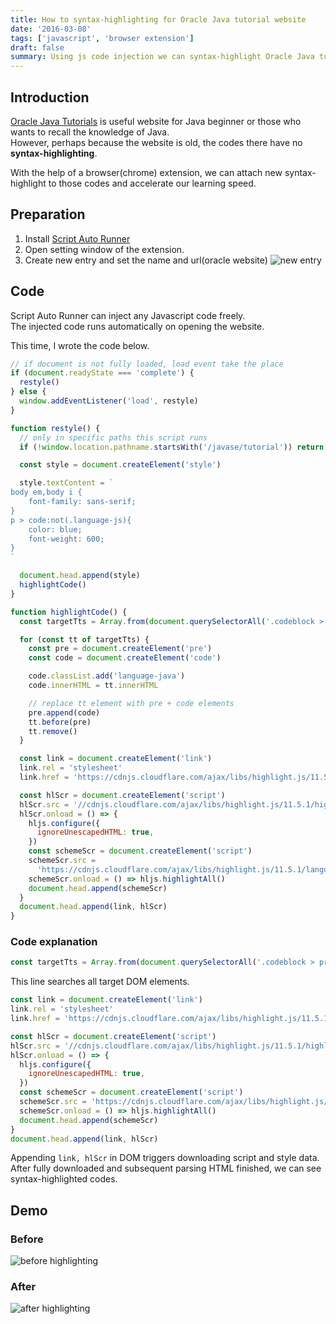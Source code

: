 ```yaml
---
title: How to syntax-highlighting for Oracle Java tutorial website
date: '2016-03-08'
tags: ['javascript', 'browser extension']
draft: false
summary: Using js code injection we can syntax-highlight Oracle Java tutorial website
---
```


## Introduction

[Oracle Java Tutorials](https://docs.oracle.com/javase/tutorial/) is useful website for Java beginner or those who wants to recall the knowledge of Java.  
However, perhaps because the website is old, the codes there have no **syntax-highlighting**.

With the help of a browser(chrome) extension, we can attach new syntax-highlight to those codes and accelerate our learning speed.

## Preparation

1. Install [Script Auto Runner](https://github.com/nakajmg/ScriptAutoRunner)
2. Open setting window of the extension.
3. Create new entry and set the name and url(oracle website)
   ![new entry](https://res.cloudinary.com/ddxhi1rnh/image/upload/v1713428408/learner-blog-second/oracle-java-syntax-highlighting/ua8n95jp5s51mxhroj1m.png)

## Code

Script Auto Runner can inject any Javascript code freely.  
The injected code runs automatically on opening the website.

This time, I wrote the code below.

```js
// if document is not fully loaded, load event take the place
if (document.readyState === 'complete') {
  restyle()
} else {
  window.addEventListener('load', restyle)
}

function restyle() {
  // only in specific paths this script runs
  if (!window.location.pathname.startsWith('/javase/tutorial')) return

  const style = document.createElement('style')

  style.textContent = `
body em,body i {
    font-family: sans-serif;
}
p > code:not(.language-js){
    color: blue;
    font-weight: 600;
}
`

  document.head.append(style)
  highlightCode()
}

function highlightCode() {
  const targetTts = Array.from(document.querySelectorAll('.codeblock > pre, pre.codeblock'))

  for (const tt of targetTts) {
    const pre = document.createElement('pre')
    const code = document.createElement('code')

    code.classList.add('language-java')
    code.innerHTML = tt.innerHTML

    // replace tt element with pre + code elements
    pre.append(code)
    tt.before(pre)
    tt.remove()
  }

  const link = document.createElement('link')
  link.rel = 'stylesheet'
  link.href = 'https://cdnjs.cloudflare.com/ajax/libs/highlight.js/11.5.1/styles/a11y-dark.min.css'

  const hlScr = document.createElement('script')
  hlScr.src = '//cdnjs.cloudflare.com/ajax/libs/highlight.js/11.5.1/highlight.min.js'
  hlScr.onload = () => {
    hljs.configure({
      ignoreUnescapedHTML: true,
    })
    const schemeScr = document.createElement('script')
    schemeScr.src =
      'https://cdnjs.cloudflare.com/ajax/libs/highlight.js/11.5.1/languages/java.min.js'
    schemeScr.onload = () => hljs.highlightAll()
    document.head.append(schemeScr)
  }
  document.head.append(link, hlScr)
}
```

### Code explanation

```js
const targetTts = Array.from(document.querySelectorAll('.codeblock > pre, pre.codeblock'))
```

This line searches all target DOM elements.

```js
const link = document.createElement('link')
link.rel = 'stylesheet'
link.href = 'https://cdnjs.cloudflare.com/ajax/libs/highlight.js/11.5.1/styles/a11y-dark.min.css'

const hlScr = document.createElement('script')
hlScr.src = '//cdnjs.cloudflare.com/ajax/libs/highlight.js/11.5.1/highlight.min.js'
hlScr.onload = () => {
  hljs.configure({
    ignoreUnescapedHTML: true,
  })
  const schemeScr = document.createElement('script')
  schemeScr.src = 'https://cdnjs.cloudflare.com/ajax/libs/highlight.js/11.5.1/languages/java.min.js'
  schemeScr.onload = () => hljs.highlightAll()
  document.head.append(schemeScr)
}
document.head.append(link, hlScr)
```

Appending `link, hlScr` in DOM triggers downloading script and style data.  
After fully downloaded and subsequent parsing HTML finished, we can see syntax-highlighted codes.

## Demo

### Before

![before highlighting](https://res.cloudinary.com/ddxhi1rnh/image/upload/v1713428472/learner-blog-second/oracle-java-syntax-highlighting/zmtkehrchyogg3iwbnht.png)

### After

![after highlighting](https://res.cloudinary.com/ddxhi1rnh/image/upload/v1713428473/learner-blog-second/oracle-java-syntax-highlighting/jvjnnla5yw4iwhxiqyr5.png)
